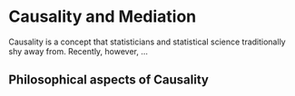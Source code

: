 # Causality and Mediation

Causality is a concept that statisticians and statistical science
traditionally shy away from. Recently, however, ...

## Philosophical aspects of Causality

